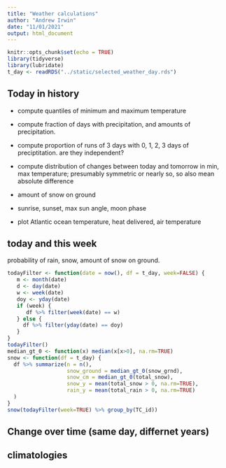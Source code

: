 ```yaml
---
title: "Weather calculations"
author: "Andrew Irwin"
date: "11/01/2021"
output: html_document
---
```


```r
knitr::opts_chunk$set(echo = TRUE)
library(tidyverse)
library(lubridate)
t_day <- readRDS("../static/selected_weather_day.rds")
```


## Today in history

* compute quantiles of minimum and maximum temperature
* compute fraction of days with precipitation, and amounts of precipitation.
* compute proportion of runs of 3 days with 0, 1, 2, 3 days of preciptitation. are they independent?
* compute distribution of changes between today and tomorrow in min, max temperature; presumably symmetric or nearly so, so also mean absolute difference
* amount of snow on ground
* sunrise, sunset, max sun angle, moon phase

* plot Atlantic ocean temperature, heat delivered, air temperature

## today and this week

probability of rain, snow, amount of snow on ground.

```r
todayFilter <- function(date = now(), df = t_day, week=FALSE) {
   m <- month(date)
   d <- day(date)
   w <- week(date)
   doy <- yday(date)
   if (week) {
      df %>% filter(week(date) == w)
   } else {
     df %>% filter(yday(date) == doy)
   }
}
todayFilter()
median_gt_0 <- function(x) median(x[x>0], na.rm=TRUE)
snow <- function(df = t_day) {
  df %>% summarize(n = n(),
                   snow_ground = median_gt_0(snow_grnd),
                   snow_cm = median_gt_0(total_snow),
                   snow_y = mean(total_snow > 0, na.rm=TRUE),
                   rain_y = mean(total_rain > 0, na.rm=TRUE)
  )
}
snow(todayFilter(week=TRUE) %>% group_by(TC_id))
```

## Change over time (same day, differnet years)

## climatologies
